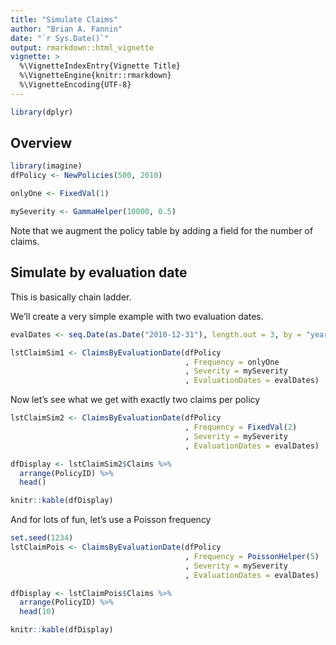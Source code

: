 ```yaml
---
title: "Simulate Claims"
author: "Brian A. Fannin"
date: "`r Sys.Date()`"
output: rmarkdown::html_vignette
vignette: >
  %\VignetteIndexEntry{Vignette Title}
  %\VignetteEngine{knitr::rmarkdown}
  %\VignetteEncoding{UTF-8}
---
```


```r
library(dplyr)
```

## Overview

```r
library(imagine)
dfPolicy <- NewPolicies(500, 2010)
```

```r
onlyOne <- FixedVal(1)
```

```r
mySeverity <- GammaHelper(10000, 0.5)
```

Note that we augment the policy table by adding a field for the number of claims.

## Simulate by evaluation date

This is basically chain ladder.

We'll create a very simple example with two evaluation dates.

```r
evalDates <- seq.Date(as.Date("2010-12-31"), length.out = 3, by = "years")
```

```r
lstClaimSim1 <- ClaimsByEvaluationDate(dfPolicy
                                       , Frequency = onlyOne
                                       , Severity = mySeverity
                                       , EvaluationDates = evalDates)
```

Now let's see what we get with exactly two claims per policy

```r
lstClaimSim2 <- ClaimsByEvaluationDate(dfPolicy
                                       , Frequency = FixedVal(2)
                                       , Severity = mySeverity
                                       , EvaluationDates = evalDates)
```

```r
dfDisplay <- lstClaimSim2$Claims %>% 
  arrange(PolicyID) %>% 
  head()

knitr::kable(dfDisplay)
```

And for lots of fun, let's use a Poisson frequency

```r
set.seed(1234)
lstClaimPois <- ClaimsByEvaluationDate(dfPolicy
                                       , Frequency = PoissonHelper(5)
                                       , Severity = mySeverity
                                       , EvaluationDates = evalDates)
```

```r
dfDisplay <- lstClaimPois$Claims %>% 
  arrange(PolicyID) %>% 
  head(10)

knitr::kable(dfDisplay)
```
